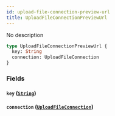 ```yaml
---
id: upload-file-connection-preview-url
title: UploadFileConnectionPreviewUrl
---
```


No description

```graphql
type UploadFileConnectionPreviewUrl {
  key: String
  connection: UploadFileConnection
}
```

### Fields

#### `key` ([`String`](/v1/scalars/string))

#### `connection` ([`UploadFileConnection`](/v1/objects/upload-file-connection))
